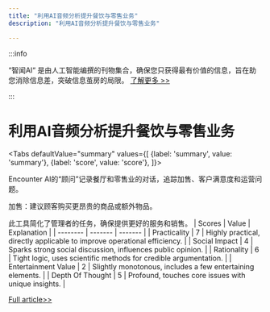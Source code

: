 ```yaml
---
title: "利用AI音频分析提升餐饮与零售业务"
description: "利用AI音频分析提升餐饮与零售业务"

---
```



:::info

“智闻AI“ 是由人工智能编撰的刊物集合，确保您只获得最有价值的信息，旨在助您消除信息差，突破信息茧房的局限。  [了解更多 >>](/)

:::

# 利用AI音频分析提升餐饮与零售业务


<Tabs
	defaultValue="summary"
	values={[
	{label: 'summary', value: 'summary'},
	{label: 'score', value: 'score'},
]}>
<TabItem value="summary">


Encounter AI的“顾问”记录餐厅和零售业的对话，追踪加售、客户满意度和运营问题。

加售：建议顾客购买更昂贵的商品或额外物品。

此工具简化了管理者的任务，确保提供更好的服务和销售。
</TabItem>
<TabItem value="score">
	| Scores     | Value   | Explanation |
	| -------- | ------- | ------- |
	| Practicality  | 7    | Highly practical, directly applicable to improve operational efficiency.    |
	| Social Impact | 4     | Sparks strong social discussion, influences public opinion.    |
	| Rationality    | 6    | Tight logic, uses scientific methods for credible argumentation.    |
	| Entertainment Value    | 2    | Slightly monotonous, includes a few entertaining elements.    |
	| Depth Of Thought    | 5    | Profound, touches core issues with unique insights.    |
</TabItem>
</Tabs>

[Full article>>](https://www.producthunt.com/posts/encounter-ai-advisor)
